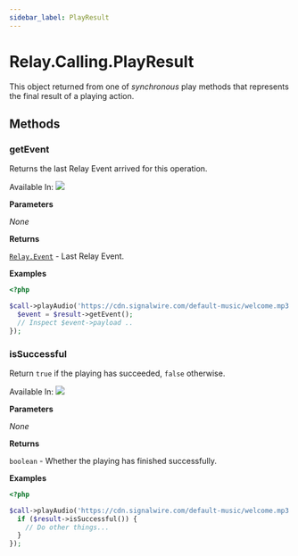 ```yaml
---
sidebar_label: PlayResult
---
```


# Relay.Calling.PlayResult

This object returned from one of _synchronous_ play methods that represents the final result of a playing action.

## Methods

<div class="method-definitions"></div>

### getEvent

Returns the last Relay Event arrived for this operation.

Available In: <img class="method-available-tag" src="https://img.shields.io/badge/-v2.0+-brightgreen.svg" />

**Parameters**

_None_

**Returns**

[`Relay.Event`](relay/server-sdk/php/reference/relay_event.mdx) - Last Relay Event.

**Examples**

```php title="Start playing an audio file and then grab the last event occurred."
<?php

$call->playAudio('https://cdn.signalwire.com/default-music/welcome.mp3')->done(function($result) {
  $event = $result->getEvent();
  // Inspect $event->payload ..
});
```

### isSuccessful

Return `true` if the playing has succeeded, `false` otherwise.

Available In: <img class="method-available-tag" src="https://img.shields.io/badge/-v2.0+-brightgreen.svg" />

**Parameters**

_None_

**Returns**

`boolean` - Whether the playing has finished successfully.

**Examples**

```php title="Start the recording and then check if it has ended successfully."
<?php

$call->playAudio('https://cdn.signalwire.com/default-music/welcome.mp3')->done(function($result) {
  if ($result->isSuccessful()) {
    // Do other things...
  }
});
```

